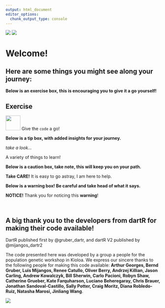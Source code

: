 ```yaml
---
output: html_document
editor_options: 
  chunk_output_type: console
---
```

![](images/Illumina_logo.png)
![](images/eDNA-Frontiers-logo.jpg)

# Welcome! {.unnumbered}


## Here are some things you might see along your journey:

**Below is an exercise box, this is encouraging you to give it a go yourself!**

::: callout-note
## Exercise

![](images/task.png){#id .class width="48" height="48"} Give the `code` a go!
:::

**Below is a tip box, with added insights for your journey.**

::: callout-tip
*take a look...*

A variety of things to learn!
:::

**Below is a caution box, take note, this will keep you on your path.**

::: callout-caution
**Take CARE!** It is easy to go astray, I am here to help.
:::

**Below is a warning box! Be careful and take head of what it says.**

::: callout-warning
**NOTICE!** Thank you for noticing this **warning**!

:::

<br>

## A big thank you to the developers from dartR for making their code available!

DartR published first by @gruber_dartr, and dartR V2 published by @mijangos_dartr2

The code presented here was developed by a group a people for the population genetic workshop in Kioloa. We express our sincere thanks to the following people for making this code available: **Arthur Georges, Bernd Gruber, Luis Mijangos, Renee Catullo, Oliver Berry, Andrzej Killian, Jason Carling, Andrew Kowalczyk, Bill Sherwin, Carlo Pacioni, Robyn Shaw, Catherine Grueber, Kate Farquharson, Luciano Beheregaray, Chris Brauer, Jonathan Sandoval-Castillo, Sally Potter, Craig Moritz, Diana Robledo-Ruiz, Natasha Marosi, Jinliang Wang**.

![](images/funders_stakeholders.png)